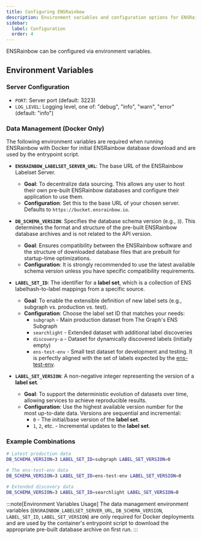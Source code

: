 ```yaml
---
title: Configuring ENSRainbow
description: Environment variables and configuration options for ENSRainbow deployments.
sidebar:
  label: Configuration
  order: 4
---
```


ENSRainbow can be configured via environment variables.

## Environment Variables

### Server Configuration

- `PORT`: Server port (default: 3223)
- `LOG_LEVEL`: Logging level, one of: "debug", "info", "warn", "error" (default: "info")

### Data Management (Docker Only)

The following environment variables are required when running ENSRainbow with Docker for initial ENSRainbow database download and are used by the entrypoint script.

- **`ENSRAINBOW_LABELSET_SERVER_URL`**: The base URL of the ENSRainbow Labelset Server.
  - **Goal**: To decentralize data sourcing. This allows any user to host their own pre-built ENSRainbow databases and configure their application to use them.
  - **Configuration**: Set this to the base URL of your chosen server. Defaults to `https://bucket.ensrainbow.io`.

- **`DB_SCHEMA_VERSION`**: Specifies the database schema version (e.g., `3`). This determines the format and structure of the pre-built ENSRainbow database archives and is not related to the API version.
  - **Goal**: Ensures compatibility between the ENSRainbow software and the structure of downloaded database files that are prebuilt for startup-time optimizations.
  - **Configuration**: It is strongly recommended to use the latest available schema version unless you have specific compatibility requirements.

- **`LABEL_SET_ID`**: The identifier for a **label set**, which is a collection of ENS labelhash-to-label mappings from a specific source.
  - **Goal**: To enable the extensible definition of new label sets (e.g., subgraph vs. production vs. test).
  - **Configuration**: Choose the label set ID that matches your needs: 
    - `subgraph` - Main production dataset from The Graph's ENS Subgraph
    - `searchlight` - Extended dataset with additional label discoveries
    - `discovery-a` - Dataset for dynamically discovered labels (initially empty)
    - `ens-test-env` - Small test dataset for development and testing. It is perfectly aligned with the set of labels expected by the [ens-test-env](https://github.com/ensdomains/ens-test-env).

- **`LABEL_SET_VERSION`**: A non-negative integer representing the version of a **label set**.
  - **Goal**: To support the deterministic evolution of datasets over time, allowing services to achieve reproducible results.
  - **Configuration**: Use the highest available version number for the most up-to-date data. Versions are sequential and incremental:
    - `0` - The initial/base version of the **label set**.
    - `1`, `2`, etc. - Incremental updates to the **label set**.

### Example Combinations

```bash
# Latest production data
DB_SCHEMA_VERSION=3 LABEL_SET_ID=subgraph LABEL_SET_VERSION=0

# The ens-test-env data
DB_SCHEMA_VERSION=3 LABEL_SET_ID=ens-test-env LABEL_SET_VERSION=0

# Extended discovery data
DB_SCHEMA_VERSION=3 LABEL_SET_ID=searchlight LABEL_SET_VERSION=0
```

:::note[Environment Variables Usage]
The data management environment variables (`ENSRAINBOW_LABELSET_SERVER_URL`, `DB_SCHEMA_VERSION`, `LABEL_SET_ID`, `LABEL_SET_VERSION`) are only required for Docker deployments and are used by the container's entrypoint script to download the appropriate pre-built database archive on first run.
:::
